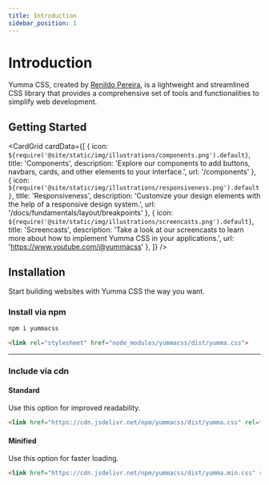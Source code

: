 ```yaml
---
title: Introduction
sidebar_position: 1
---
```



# Introduction

Yumma CSS, created by [Renildo Pereira](https://rrenildopereiraa.github.io/renildo/), is a lightweight and streamlined CSS library that provides a comprehensive set of tools and functionalities to simplify web development.

## Getting Started

<CardGrid
 cardData={[
    {
      icon: `${require('@site/static/img/illustrations/components.png').default}`,
      title: 'Components',
      description: 'Explore our components to add buttons, navbars, cards, and other elements to your interface.',
      url: '/components'
    },
    {
      icon: `${require('@site/static/img/illustrations/responsiveness.png').default}`,
      title: 'Responsiveness',
      description: 'Customize your design elements with the help of a responsive design system.',
      url: '/docs/fundamentals/layout/breakpoints'
    },
    {
      icon: `${require('@site/static/img/illustrations/screencasts.png').default}`,
      title: 'Screencasts',
      description: 'Take a look at our screencasts to learn more about how to implement Yumma CSS in your applications.',
      url: 'https://www.youtube.com/@yummacss'
    },
 ]}
/>

## Installation

Start building websites with Yumma CSS the way you want.

### Install via npm

```bash
npm i yummacss
```

```html
<link rel="stylesheet" href="node_modules/yummacss/dist/yumma.css">
```

---

### Include via cdn

#### Standard

Use this option for improved readability.

```html
<link href="https://cdn.jsdelivr.net/npm/yummacss/dist/yumma.css" rel="stylesheet" crossorigin="anonymous">
```

#### Minified

Use this option for faster loading.

```html
<link href="https://cdn.jsdelivr.net/npm/yummacss/dist/yumma.min.css" rel="stylesheet" crossorigin="anonymous">
```